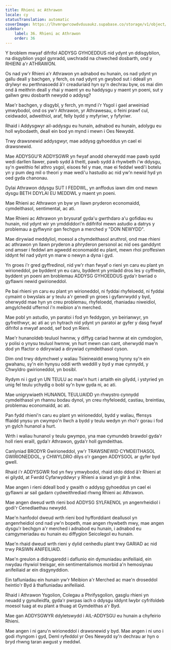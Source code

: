 ```yaml
---
title: Rhieni ac Athrawon
locale: cy
statusTranslation: automatic
coverImage: https://lhvmrqwrcowdvduuaukz.supabase.co/storage/v1/object/public/strapi-uploads/small_cover-educacion-fundamental.webp-2d51a7828a2b1309555be27f7e2a61a0.webp
sidebar:
    label: 36. Rhieni ac Athrawon
    order: 36
---
```

Y broblem mwyaf difrifol ADDYSG GYHOEDDUS nid ydynt yn ddisgyblion, na disgyblion ysgol gynradd, uwchradd na chweched dosbarth, ond y RHIEINI a'r ATHRAWON.

Os nad yw'r Rhieni a'r Athrawon yn adnabod eu hunain, os nad ydynt yn gallu deall y bachgen, y ferch, os nad ydynt yn gwybod sut i ddeall yn drylwyr eu perthnasoedd â'r creaduriaid hyn sy'n dechrau byw, os mai dim ond â meithrin deall y rhai y maent yn eu haddysgu y maent yn poeni, sut y gallwn greu dosbarth newydd o addysg?

Mae'r bachgen, y disgybl, y ferch, yn mynd i'r Ysgol i gael arweiniad ymwybodol, ond os yw'r Athrawon, yr Athrawesau, o feini prawf cul, ceidwadol, adweithiol, araf, felly bydd y myfyriwr, y fyfyriwr.

Rhaid i Addysgwyr ail-addysgu eu hunain, adnabod eu hunain, adolygu eu holl wybodaeth, deall ein bod yn mynd i mewn i Oes Newydd.

Trwy drawsnewid addysgwyr, mae addysg gyhoeddus yn cael ei drawsnewid.

Mae ADDYSGU'R ADDYSGWR yn fwyaf anodd oherwydd mae pawb sydd wedi darllen llawer, pawb sydd â theitl, pawb sydd â rhywbeth i'w ddysgu, sy'n gweithio fel athro ysgol, eisoes fel y mae, mae ei feddwl wedi'i botelu yn y pum deg mil o theori y mae wedi'u hastudio ac nid yw'n newid hyd yn oed gyda chanonau.

Dylai Athrawon ddysgu SUT I FEDDWL, yn anffodus iawn dim ond mewn dysgu BETH DDYLAI EU MEDDWL y maent yn poeni.

Mae Rhieni ac Athrawon yn byw yn llawn pryderon economaidd, cymdeithasol, sentimental, ac ati.

Mae Rhieni ac Athrawon yn brysuraf gyda'u gwrthdaro a'u gofidiau eu hunain, nid ydynt wir yn ymddiddori'n ddifrifol mewn astudio a datrys y problemau a gyflwynir gan fechgyn a merched y "DON NEWYDD".

Mae dirywiad meddyliol, moesol a chymdeithasol aruthrol, ond mae rhieni ac athrawon yn llawn pryderon a phryderon personol ac nid oes ganddynt ond amser i feddwl am agwedd economaidd eu plant, mewn rhoi proffesiwn iddynt fel nad ydynt yn marw o newyn a dyna i gyd.

Yn groes i'r gred gyffredinol, nid yw'r rhan fwyaf o rieni yn caru eu plant yn wirioneddol, pe byddent yn eu caru, byddent yn ymladd dros les y cyffredin, byddent yn poeni am broblemau ADDYSG GYHOEDDUS gyda'r bwriad o gyflawni newid gwirioneddol.

Pe bai rhieni yn caru eu plant yn wirioneddol, ni fyddai rhyfeloedd, ni fyddai cymaint o bwyslais ar y teulu a'r genedl yn groes i gyfanrwydd y byd, oherwydd mae hyn yn creu problemau, rhyfeloedd, rhaniadau niweidiol, amgylchedd uffernol i'n meibion ​​a'n merched.

Mae pobl yn astudio, yn paratoi i fod yn feddygon, yn beirianwyr, yn gyfreithwyr, ac ati ac yn hytrach nid ydynt yn paratoi ar gyfer y dasg fwyaf difrifol a mwyaf anodd, sef bod yn Rieni.

Mae'r hunanoldeb teuluol hwnnw, y diffyg cariad hwnnw at ein cymdogion, y polisi o ynysu teuluol hwnnw, yn hurt mewn can cant, oherwydd mae'n dod yn ffactor o ddirywiad a dirywiad cymdeithasol cyson.

Dim ond trwy ddymchwel y waliau Tsieineaidd enwog hynny sy'n ein gwahanu, sy'n ein hynysu oddi wrth weddill y byd y mae cynnydd, y Chwyldro gwirioneddol, yn bosibl.

Rydym ni i gyd yn UN TEULU ac mae'n hurt i artaith ein gilydd, i ystyried yn unig fel teulu ychydig o bobl sy'n byw gyda ni, ac ati.

Mae unigrywiaeth HUNANOL TEULUAIDD yn rhwystro cynnydd cymdeithasol yn rhannu bodau dynol, yn creu rhyfeloedd, castiau, breintiau, problemau economaidd, ac ati.

Pan fydd rhieni'n caru eu plant yn wirioneddol, bydd y waliau, ffensys ffiaidd ynysu yn cwympo'n llwch a bydd y teulu wedyn yn rhoi'r gorau i fod yn gylch hunanol a hurt.

Wrth i waliau hunanol y teulu gwympo, yna mae cymundeb brawdol gyda'r holl rieni eraill, gyda'r Athrawon, gyda'r holl gymdeithas.

Canlyniad BRODYR Gwirioneddol, yw'r TRAWSNEWID CYMDEITHASOL GWIRIONEDDOL, y CHWYLDRO dilys o'r gangen ADDYSGOL ar gyfer byd gwell.

Rhaid i'r ADDYSGWR fod yn fwy ymwybodol, rhaid iddo ddod â'r Rhieni at ei gilydd, at Fwrdd Cyfarwyddwyr y Rhieni a siarad yn glir â nhw.

Mae angen i rieni ddeall bod y gwaith o addysg gyhoeddus yn cael ei gyflawni ar sail gadarn cydweithrediad rhwng Rhieni ac Athrawon.

Mae angen dweud wrth rieni bod ADDYSG SYLFAENOL yn angenrheidiol i godi'r Cenedlaethau newydd.

Mae'n hanfodol dweud wrth rieni bod hyfforddiant deallusol yn angenrheidiol ond nad yw'n bopeth, mae angen rhywbeth mwy, mae angen dysgu'r bechgyn a'r merched i adnabod eu hunain, i adnabod eu camgymeriadau eu hunain eu diffygion Seicolegol eu hunain.

Mae'n rhaid dweud wrth rieni y dylid cenhedlu plant trwy GARIAD ac nid trwy PASIWN ANIFEILIAID.

Mae'n greulon a didrugaredd i daflunio ein dymuniadau anifeiliaid, ein nwydau rhywiol treisgar, ein sentimentalismos morbid a'n hemosiynau anifeiliaid ar ein disgynyddion.

Ein tafluniadau ein hunain yw'r Meibion ​​a'r Merched ac mae'n droseddol heintio'r Byd â thafluniadau anifeiliaid.

Rhaid i Athrawon Ysgolion, Colegau a Phrifysgolion, gasglu rhieni yn neuadd y gynulleidfa, gyda'r pwrpas iach o ddysgu iddynt lwybr cyfrifoldeb moesol tuag at eu plant a thuag at Gymdeithas a'r Byd.

Mae gan ADDYSGWYR ddyletswydd i AIL-ADDYSGU eu hunain a chyfeirio Rhieni.

Mae angen i ni garu'n wirioneddol i drawsnewid y byd. Mae angen i ni uno i godi rhyngom i gyd, Deml ryfeddol yr Oes Newydd sy'n dechrau ar hyn o bryd rhwng taran awgust y meddwl.

